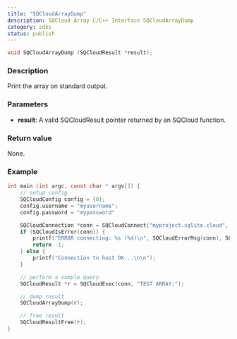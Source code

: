```yaml
---
title: "SQCloudArrayDump"
description: SQCloud Array C/C++ Interface SQCloudArrayDump
category: sdks
status: publish
---
```


```c
void SQCloudArrayDump (SQCloudResult *result);
```

### Description
Print the array on standard output.

### Parameters
* **result**: A valid SQCloudResult pointer returned by an SQCloud function.

### Return value
None.

### Example
```c
int main (int argc, const char * argv[]) {
    // setup config
    SQCloudConfig config = {0};
    config.username = "myusername";
    config.password = "mypassword"

    SQCloudConnection *conn = SQCloudConnect("myproject.sqlite.cloud", SQCLOUD_DEFAULT_PORT, &config);
    if (SQCloudIsError(conn)) {
        printf("ERROR connecting: %s (%d)\n", SQCloudErrorMsg(conn), SQCloudErrorCode(conn));
        return -1;
    } else {
        printf("Connection to host OK...\n\n");
    }

    // perform a sample query
    SQCloudResult *r = SQCloudExec(conn, "TEST ARRAY;");

    // dump result
    SQCloudArrayDump(r);

    // free result
    SQCloudResultFree(r);
}
```